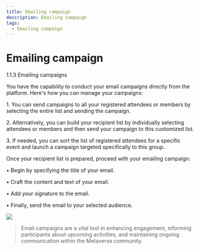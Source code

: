 ```yaml
---
title: Emailing campaign
description: Emailing campaign
tags:
  - Emailing campaign
---
```


# Emailing campaign

1.1.3	Emailing campaigns 

You have the capability to conduct your email campaigns directly from the platform. Here's how you can manage your campaigns:

1\.	You can send campaigns to all your registered attendees or members by selecting the entire list and sending the campaign.

2\.	Alternatively, you can build your recipient list by individually selecting attendees or members and then send your campaign to this customized list.

3\.	If needed, you can sort the list of registered attendees for a specific event and launch a campaign targeted specifically to this group.

Once your recipient list is prepared, proceed with your emailing campaign:

•	Begin by specifying the title of your email.

•	Craft the content and text of your email.

•	Add your signature to the email.

•	Finally, send the email to your selected audience.

![](/img/Marvaimages/documentationvideoemailc.jpg)

> Email campaigns are a vital tool in enhancing engagement, informing participants about upcoming activities, and maintaining ongoing communication within the Metaverse community.
